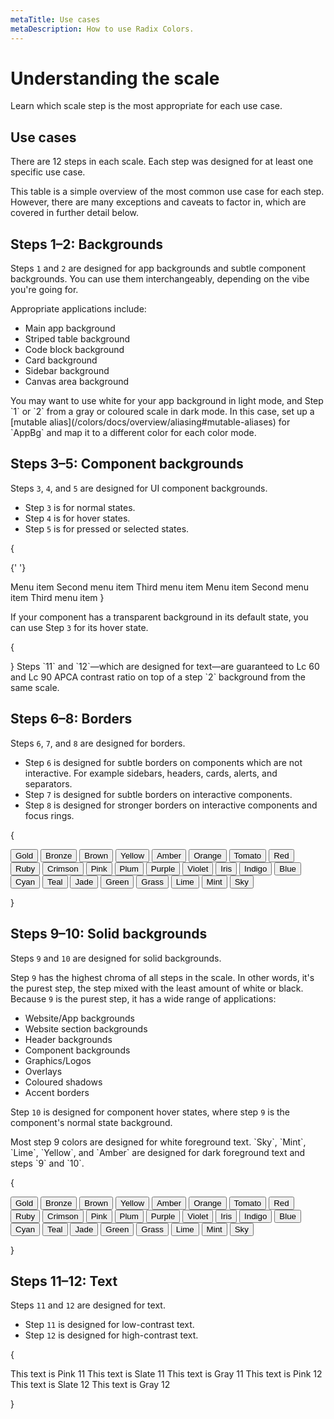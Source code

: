 ```yaml
---
metaTitle: Use cases
metaDescription: How to use Radix Colors.
---
```


# Understanding the scale

<Description>
  Learn which scale step is the most appropriate for each use case.
</Description>

## Use cases

There are 12 steps in each scale. Each step was designed for at least one specific use case.

This table is a simple overview of the most common use case for each step. However, there are many exceptions and caveats to factor in, which are covered in further detail below.

<UseCasesTable />

## Steps 1–2: Backgrounds

<ColorScale01 />

Steps `1` and `2` are designed for app backgrounds and subtle component backgrounds. You can use them interchangeably, depending on the vibe you're going for.

Appropriate applications include:

- Main app background
- Striped table background
- Code block background
- Card background
- Sidebar background
- Canvas area background

<Note>
  You may want to use white for your app background in light mode, and Step `1`
  or `2` from a gray or coloured scale in dark mode. In this case, set up a
  [mutable alias](/colors/docs/overview/aliasing#mutable-aliases) for `AppBg`
  and map it to a different color for each color mode.
</Note>

## Steps 3–5: Component backgrounds

<ColorScale02 />

Steps `3`, `4`, and `5` are designed for UI component backgrounds.

- Step `3` is for normal states.
- Step `4` is for hover states.
- Step `5` is for pressed or selected states.

{

<Flex wrap="wrap" gap="5" my="5">
  <IconButton variant="soft" color="gray"><PlusIcon /></IconButton>
  <IconButton variant="soft" color="pink"><PlusIcon /></IconButton>

{' '}

<Flex direction="column" maxWidth="max-content">
  <MenuItemButton color="gray" data-state="active">
    Menu item
  </MenuItemButton>
  <MenuItemButton color="gray">Second menu item</MenuItemButton>
  <MenuItemButton color="gray">Third menu item</MenuItemButton>
</Flex>

  <Flex direction="column" maxWidth="max-content">
    <MenuItemButton color="pink" data-state="active">
      Menu item
    </MenuItemButton>
    <MenuItemButton color="pink">
      Second menu item
    </MenuItemButton>
    <MenuItemButton color="pink">
      Third menu item
    </MenuItemButton>
  </Flex>
</Flex>
}

If your component has a transparent background in its default state, you can use Step `3` for its hover state.

{

<Flex wrap="wrap" gap="5" my="5">
  <IconButton variant="ghost" color="gray">
    <PlusIcon />
  </IconButton>
  <IconButton variant="ghost" color="blue">
    <PlusIcon />
  </IconButton>
  <IconButton variant="ghost" color="red">
    <PlusIcon />
  </IconButton>
</Flex>
}

<Note>
  Steps `11` and `12`—which are designed for text—are guaranteed to Lc 60 and Lc
  90 APCA contrast ratio on top of a step `2` background from the same scale.
</Note>

## Steps 6–8: Borders

<ColorScale03 />

Steps `6`, `7`, and `8` are designed for borders.

- Step `6` is designed for subtle borders on components which are not interactive. For example sidebars, headers, cards, alerts, and separators.
- Step `7` is designed for subtle borders on interactive components.
- Step `8` is designed for stronger borders on interactive components and focus rings.

{

<Grid columns="7" gap="3" my="5">
  <Button variant="surface" color="gold">
    Gold
  </Button>
  <Button variant="surface" color="bronze">
    Bronze
  </Button>
  <Button variant="surface" color="brown">
    Brown
  </Button>
  <Button variant="surface" color="yellow">
    Yellow
  </Button>
  <Button variant="surface" color="amber">
    Amber
  </Button>
  <Button variant="surface" color="orange">
    Orange
  </Button>
  <Button variant="surface" color="tomato">
    Tomato
  </Button>
  <Button variant="surface" color="red">
    Red
  </Button>
  <Button variant="surface" color="ruby">
    Ruby
  </Button>
  <Button variant="surface" color="crimson">
    Crimson
  </Button>
  <Button variant="surface" color="pink">
    Pink
  </Button>
  <Button variant="surface" color="plum">
    Plum
  </Button>
  <Button variant="surface" color="purple">
    Purple
  </Button>
  <Button variant="surface" color="violet">
    Violet
  </Button>
  <Button variant="surface" color="iris">
    Iris
  </Button>
  <Button variant="surface" color="indigo">
    Indigo
  </Button>
  <Button variant="surface" color="blue">
    Blue
  </Button>
  <Button variant="surface" color="cyan">
    Cyan
  </Button>
  <Button variant="surface" color="teal">
    Teal
  </Button>
  <Button variant="surface" color="jade">
    Jade
  </Button>
  <Button variant="surface" color="green">
    Green
  </Button>
  <Button variant="surface" color="grass">
    Grass
  </Button>
  <Button variant="surface" color="lime">
    Lime
  </Button>
  <Button variant="surface" color="mint">
    Mint
  </Button>
  <Button variant="surface" color="sky">
    Sky
  </Button>
</Grid>

}

## Steps 9–10: Solid backgrounds

<ColorScale04 />

Steps `9` and `10` are designed for solid backgrounds.

Step `9` has the highest chroma of all steps in the scale. In other words, it's the purest step, the step mixed with the least amount of white or black. Because `9` is the purest step, it has a wide range of applications:

- Website/App backgrounds
- Website section backgrounds
- Header backgrounds
- Component backgrounds
- Graphics/Logos
- Overlays
- Coloured shadows
- Accent borders

Step `10` is designed for component hover states, where step `9` is the component's normal state background.

<Note>
  Most step 9 colors are designed for white foreground text. `Sky`, `Mint`,
  `Lime`, `Yellow`, and `Amber` are designed for dark foreground text and steps
  `9` and `10`.
</Note>

{

<Grid columns="7" gap="3" my="5">
  <Button variant="solid" color="gold">
    Gold
  </Button>
  <Button variant="solid" color="bronze">
    Bronze
  </Button>
  <Button variant="solid" color="brown">
    Brown
  </Button>
  <Button variant="solid" color="yellow">
    Yellow
  </Button>
  <Button variant="solid" color="amber">
    Amber
  </Button>
  <Button variant="solid" color="orange">
    Orange
  </Button>
  <Button variant="solid" color="tomato">
    Tomato
  </Button>
  <Button variant="solid" color="red">
    Red
  </Button>
  <Button variant="solid" color="ruby">
    Ruby
  </Button>
  <Button variant="solid" color="crimson">
    Crimson
  </Button>
  <Button variant="solid" color="pink">
    Pink
  </Button>
  <Button variant="solid" color="plum">
    Plum
  </Button>
  <Button variant="solid" color="purple">
    Purple
  </Button>
  <Button variant="solid" color="violet">
    Violet
  </Button>
  <Button variant="solid" color="iris">
    Iris
  </Button>
  <Button variant="solid" color="indigo">
    Indigo
  </Button>
  <Button variant="solid" color="blue">
    Blue
  </Button>
  <Button variant="solid" color="cyan">
    Cyan
  </Button>
  <Button variant="solid" color="teal">
    Teal
  </Button>
  <Button variant="solid" color="jade">
    Jade
  </Button>
  <Button variant="solid" color="green">
    Green
  </Button>
  <Button variant="solid" color="grass">
    Grass
  </Button>
  <Button variant="solid" color="lime">
    Lime
  </Button>
  <Button variant="solid" color="mint">
    Mint
  </Button>
  <Button variant="solid" color="sky">
    Sky
  </Button>
</Grid>

}

## Steps 11–12: Text

<ColorScale05 />

Steps `11` and `12` are designed for text.

- Step `11` is designed for low-contrast text.
- Step `12` is designed for high-contrast text.

{

<Flex gap="2" direction="column" my="5">
  <Text size="3" style={{ color: 'var(--pink-11)' }}>
    This text is Pink 11
  </Text>
  <Text size="3" style={{ color: 'var(--slate-11)' }}>
    This text is Slate 11
  </Text>
  <Text size="3" style={{ color: 'var(--gray-11)' }}>
    This text is Gray 11
  </Text>
  <Text size="3" weight="bold" style={{ color: 'var(--pink-12)' }}>
    This text is Pink 12
  </Text>
  <Text size="3" weight="bold" style={{ color: 'var(--slate-12)' }}>
    This text is Slate 12
  </Text>
  <Text size="3" weight="bold" style={{ color: 'var(--gray-12)' }}>
    This text is Gray 12
  </Text>
</Flex>

}
